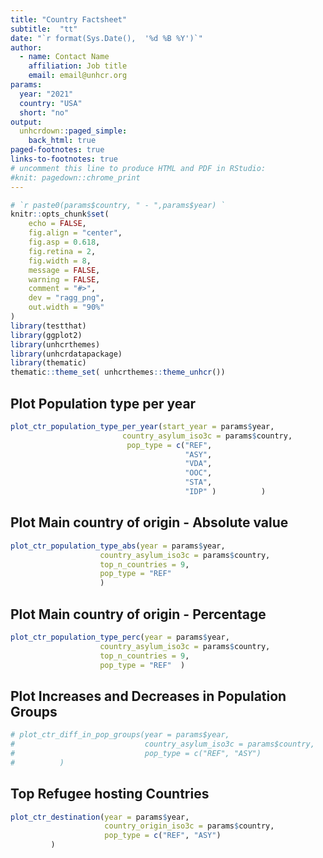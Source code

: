 ```yaml
---
title: "Country Factsheet"
subtitle:  "tt"  
date: "`r format(Sys.Date(),  '%d %B %Y')`"
author:
  - name: Contact Name
    affiliation: Job title
    email: email@unhcr.org
params:
  year: "2021"
  country: "USA"
  short: "no"
output:
  unhcrdown::paged_simple:
    back_html: true
paged-footnotes: true
links-to-footnotes: true
# uncomment this line to produce HTML and PDF in RStudio:
#knit: pagedown::chrome_print
---
```




```r
# `r paste0(params$country, " - ",params$year) `
knitr::opts_chunk$set(
	echo = FALSE,
	fig.align = "center",
	fig.asp = 0.618,
	fig.retina = 2,
	fig.width = 8,
	message = FALSE,
	warning = FALSE,
	comment = "#>",
	dev = "ragg_png",
	out.width = "90%"
)
library(testthat)
library(ggplot2)
library(unhcrthemes)
library(unhcrdatapackage)
library(thematic)
thematic::theme_set( unhcrthemes::theme_unhcr())

```


## Plot Population type per year

```r
plot_ctr_population_type_per_year(start_year = params$year,
                         country_asylum_iso3c = params$country,
                          pop_type = c("REF", 
                                       "ASY", 
                                       "VDA", 
                                       "OOC",
                                       "STA",
                                       "IDP" )          )
```

## Plot Main country of origin - Absolute value

```r
plot_ctr_population_type_abs(year = params$year,
                    country_asylum_iso3c = params$country,
                    top_n_countries = 9,
                    pop_type = "REF"
                    ) 
```

## Plot Main country of origin - Percentage

```r
plot_ctr_population_type_perc(year = params$year,
                    country_asylum_iso3c = params$country,
                    top_n_countries = 9,
                    pop_type = "REF"  ) 
```

## Plot Increases and Decreases in Population Groups

```r
# plot_ctr_diff_in_pop_groups(year = params$year,
#                             country_asylum_iso3c = params$country,
#                             pop_type = c("REF", "ASY")
#          )
```

## Top Refugee hosting Countries

```r
plot_ctr_destination(year = params$year,
                     country_origin_iso3c = params$country,
                     pop_type = c("REF", "ASY")
         )
```
